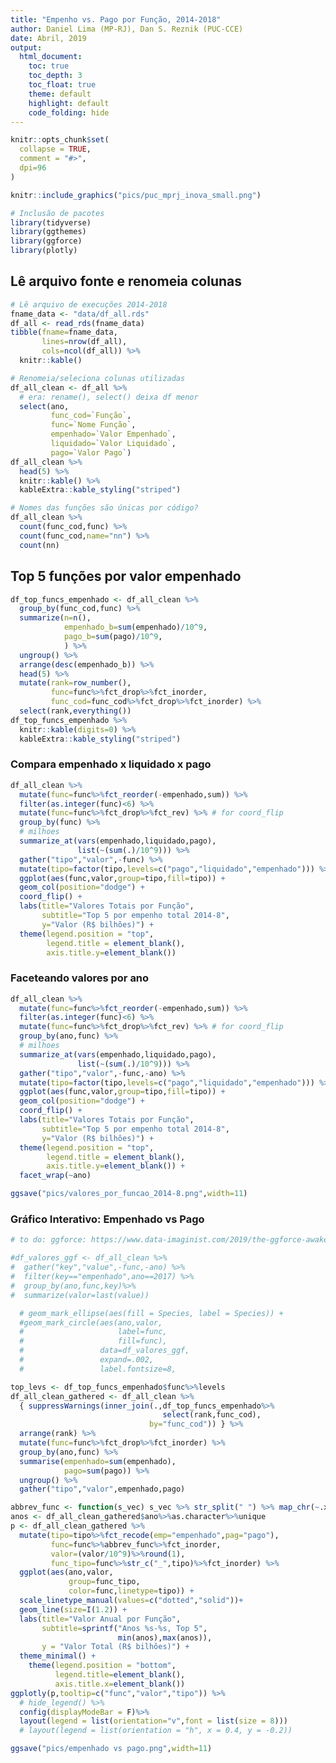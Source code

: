 ---
title: "Empenho vs. Pago por Função, 2014-2018"
author: Daniel Lima (MP-RJ), Dan S. Reznik (PUC-CCE)
date: Abril, 2019
output: 
  html_document:
    toc: true
    toc_depth: 3
    toc_float: true
    theme: default
    highlight: default
    code_folding: hide
---

```{r,echo=F}
knitr::opts_chunk$set(
  collapse = TRUE,
  comment = "#>",
  dpi=96
)
```

```{r,out.width='33%'}
knitr::include_graphics("pics/puc_mprj_inova_small.png")
```

```{r setup,message=F}
# Inclusão de pacotes
library(tidyverse)
library(ggthemes)
library(ggforce)
library(plotly)
```

## Lê arquivo fonte e renomeia colunas

```{r,cache=T}
# Lê arquivo de execuções 2014-2018
fname_data <- "data/df_all.rds"
df_all <- read_rds(fname_data)
tibble(fname=fname_data,
       lines=nrow(df_all),
       cols=ncol(df_all)) %>%
  knitr::kable()
```

```{r,cache=T}
# Renomeia/seleciona colunas utilizadas
df_all_clean <- df_all %>%
  # era: rename(), select() deixa df menor
  select(ano,
         func_cod=`Função`,
         func=`Nome Função`,
         empenhado=`Valor Empenhado`,
         liquidado=`Valor Liquidado`,
         pago=`Valor Pago`)
df_all_clean %>%
  head(5) %>%
  knitr::kable() %>%
  kableExtra::kable_styling("striped")
```

```{r,cache=T}
# Nomes das funções são únicas por código?
df_all_clean %>%
  count(func_cod,func) %>%
  count(func_cod,name="nn") %>%
  count(nn)
```

## Top 5 funções por valor empenhado

```{r,cache=T}
df_top_funcs_empenhado <- df_all_clean %>%
  group_by(func_cod,func) %>%
  summarize(n=n(),
            empenhado_b=sum(empenhado)/10^9,
            pago_b=sum(pago)/10^9,
            ) %>%
  ungroup() %>%
  arrange(desc(empenhado_b)) %>%
  head(5) %>%
  mutate(rank=row_number(),
         func=func%>%fct_drop%>%fct_inorder,
         func_cod=func_cod%>%fct_drop%>%fct_inorder) %>%
  select(rank,everything())
df_top_funcs_empenhado %>%
  knitr::kable(digits=0) %>%
  kableExtra::kable_styling("striped")
```

### Compara empenhado x liquidado x pago

```{r,cache=T,out.width='100%'}
df_all_clean %>%
  mutate(func=func%>%fct_reorder(-empenhado,sum)) %>%
  filter(as.integer(func)<6) %>%
  mutate(func=func%>%fct_drop%>%fct_rev) %>% # for coord_flip
  group_by(func) %>%
  # milhoes
  summarize_at(vars(empenhado,liquidado,pago),
               list(~(sum(.)/10^9))) %>%
  gather("tipo","valor",-func) %>%
  mutate(tipo=factor(tipo,levels=c("pago","liquidado","empenhado"))) %>%
  ggplot(aes(func,valor,group=tipo,fill=tipo)) +
  geom_col(position="dodge") +
  coord_flip() +
  labs(title="Valores Totais por Função",
       subtitle="Top 5 por empenho total 2014-8",
       y="Valor (R$ bilhões)") +
  theme(legend.position = "top",
        legend.title = element_blank(),
        axis.title.y=element_blank())
```

### Faceteando valores por ano

```{r,cache=T,out.width='100%'}
df_all_clean %>%
  mutate(func=func%>%fct_reorder(-empenhado,sum)) %>%
  filter(as.integer(func)<6) %>%
  mutate(func=func%>%fct_drop%>%fct_rev) %>% # for coord_flip
  group_by(ano,func) %>%
  # milhoes
  summarize_at(vars(empenhado,liquidado,pago),
               list(~(sum(.)/10^9))) %>%
  gather("tipo","valor",-func,-ano) %>%
  mutate(tipo=factor(tipo,levels=c("pago","liquidado","empenhado"))) %>%
  ggplot(aes(func,valor,group=tipo,fill=tipo)) +
  geom_col(position="dodge") +
  coord_flip() +
  labs(title="Valores Totais por Função",
       subtitle="Top 5 por empenho total 2014-8",
       y="Valor (R$ bilhões)") +
  theme(legend.position = "top",
        legend.title = element_blank(),
        axis.title.y=element_blank()) +
  facet_wrap(~ano)
```

```{r,eval=F,include=F}
ggsave("pics/valores_por_funcao_2014-8.png",width=11)
```

### Gráfico Interativo: Empenhado vs Pago

```{r,cache=T,include=F}
# to do: ggforce: https://www.data-imaginist.com/2019/the-ggforce-awakens-again/

#df_valores_ggf <- df_all_clean %>%
#  gather("key","value",-func,-ano) %>%
#  filter(key=="empenhado",ano==2017) %>%
#  group_by(ano,func,key)%>%
#  summarize(valor=last(value))

  # geom_mark_ellipse(aes(fill = Species, label = Species)) +
  #geom_mark_circle(aes(ano,valor,
  #                     label=func,
  #                     fill=func),
  #                 data=df_valores_ggf,
  #                 expand=.002,
  #                 label.fontsize=8,
```

```{r,cache=T}
top_levs <- df_top_funcs_empenhado$func%>%levels
df_all_clean_gathered <- df_all_clean %>%
  { suppressWarnings(inner_join(.,df_top_funcs_empenhado%>%
                                  select(rank,func_cod),
                               by="func_cod")) } %>%
  arrange(rank) %>%
  mutate(func=func%>%fct_drop%>%fct_inorder) %>%
  group_by(ano,func) %>%
  summarise(empenhado=sum(empenhado),
            pago=sum(pago)) %>%
  ungroup() %>%
  gather("tipo","valor",empenhado,pago)
```

```{r,cache=T,message=F,out.width='100%'}
abbrev_func <- function(s_vec) s_vec %>% str_split(" ") %>% map_chr(~.x%>%str_sub(end=3)%>%str_c(collapse="."))
anos <- df_all_clean_gathered$ano%>%as.character%>%unique
p <- df_all_clean_gathered %>%
  mutate(tipo=tipo%>%fct_recode(emp="empenhado",pag="pago"),
         func=func%>%abbrev_func%>%fct_inorder,
         valor=(valor/10^9)%>%round(1),
         func_tipo=func%>%str_c("_",tipo)%>%fct_inorder) %>%
  ggplot(aes(ano,valor,
             group=func_tipo,
             color=func,linetype=tipo)) +
  scale_linetype_manual(values=c("dotted","solid"))+
  geom_line(size=I(1.2)) +
  labs(title="Valor Anual por Função",
       subtitle=sprintf("Anos %s-%s, Top 5",
                        min(anos),max(anos)),
       y = "Valor Total (R$ bilhões)") +
  theme_minimal() +
    theme(legend.position = "bottom",
          legend.title=element_blank(),
          axis.title.x=element_blank())
ggplotly(p,tooltip=c("func","valor","tipo")) %>%
  # hide_legend() %>%
  config(displayModeBar = F)%>%
  layout(legend = list(orientation="v",font = list(size = 8)))
  # layout(legend = list(orientation = "h", x = 0.4, y = -0.2))
```

```{r,eval=F,include=F}
ggsave("pics/empenhado vs pago.png",width=11)
```


